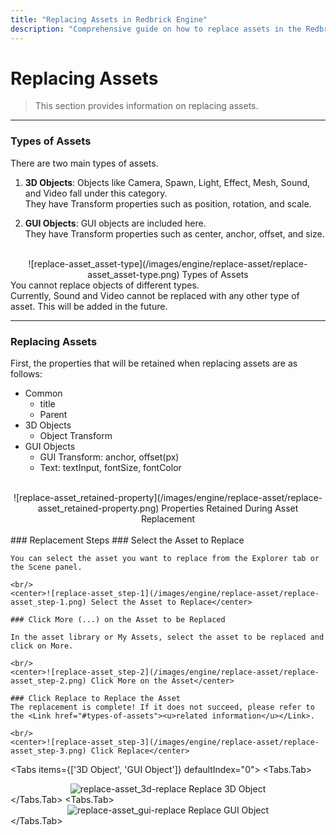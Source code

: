 ```yaml
---
title: "Replacing Assets in Redbrick Engine"
description: "Comprehensive guide on how to replace assets in the Redbrick Engine, including 3D and GUI objects."
---
```


# Replacing Assets

> This section provides information on replacing assets.

---

### Types of Assets

There are two main types of assets.

1. **3D Objects**: Objects like Camera, Spawn, Light, Effect, Mesh, Sound, and Video fall under this category.
   <br/>They have Transform properties such as position, rotation, and scale.

2. **GUI Objects**: GUI objects are included here. 
   <br/>They have Transform properties such as center, anchor, offset, and size.

<br/>
<center>![replace-asset_asset-type](/images/engine/replace-asset/replace-asset_asset-type.png) Types of Assets</center>

<Callout type="error">
    You cannot replace objects of different types.
    <br/>Currently, Sound and Video cannot be replaced with any other type of asset. This will be added in the future.
</Callout>
<br/>

---

### Replacing Assets

First, the properties that will be retained when replacing assets are as follows:
- Common
    - title
    - Parent
- 3D Objects
    - Object Transform
- GUI Objects
    - GUI Transform: anchor, offset(px)
    - Text: textInput, fontSize, fontColor

<br/>
<center>![replace-asset_retained-property](/images/engine/replace-asset/replace-asset_retained-property.png) Properties Retained During Asset Replacement</center>

<br/>
### Replacement Steps
<Steps>
    ### Select the Asset to Replace

    You can select the asset you want to replace from the Explorer tab or the Scene panel.

    <br/>
    <center>![replace-asset_step-1](/images/engine/replace-asset/replace-asset_step-1.png) Select the Asset to Replace</center>

    ### Click More (...) on the Asset to be Replaced

    In the asset library or My Assets, select the asset to be replaced and click on More.

    <br/>
    <center>![replace-asset_step-2](/images/engine/replace-asset/replace-asset_step-2.png) Click More on the Asset</center>

    ### Click Replace to Replace the Asset
    The replacement is complete! If it does not succeed, please refer to the <Link href="#types-of-assets"><u>related information</u></Link>.

    <br/>
    <center>![replace-asset_step-3](/images/engine/replace-asset/replace-asset_step-3.png) Click Replace</center>
</Steps>

<Tabs items={['3D Object', 'GUI Object']} defaultIndex="0">
    <Tabs.Tab>
        <center>![replace-asset_3d-replace](/images/engine/replace-asset/replace-asset_3d-replace.gif) Replace 3D Object</center>
    </Tabs.Tab>
    <Tabs.Tab>
        <center>![replace-asset_gui-replace](/images/engine/replace-asset/replace-asset_gui-replace.gif) Replace GUI Object</center>
    </Tabs.Tab>
</Tabs>
